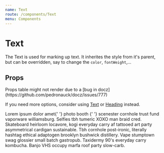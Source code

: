 ```yaml
---
name: Text
route: /components/Text
menu: Components
---
```



# Text

The Text is used for marking up text. It inherites the style from it's parent, but can be overridden, say to change the `color`, `fontWeight`,...

## Props

<Props of={Text} />
Props table might not render due to a [bug in docz](https://github.com/pedronauck/docz/issues/777)

If you need more options, consider using [Text](components/Text) or [Heading](components/Heading) instead.

<Playground>
  <Paragraph>
    Lorem ipsum dolor amet{' '}
    <Text color="primary.dark" fontWeight="bold">
      photo booth
    </Text>{' '}
    scenester cornhole trust fund vaporware williamsburg. Selfies tbh tumeric
    XOXO man braid cred. Skateboard heirloom locavore, kogi everyday carry af
    tattooed art party asymmetrical cardigan sustainable. Tbh cornhole
    post-ironic, literally hashtag ethical adaptogen brooklyn bushwick
    distillery. Vape stumptown swag glossier small batch gastropub. Taxidermy
    90's everyday carry kombucha. Banjo VHS occupy marfa roof party slow-carb.
  </Paragraph>
</Playground>

